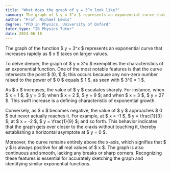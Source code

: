 ```yaml
---
title: "What does the graph of y = 3^x look like?"
summary: The graph of $ y = 3^x $ represents an exponential curve that rises quickly, demonstrating rapid growth as the value of $ x $ increases.
author: "Prof. Michael Lewis"
degree: "PhD in Physics, University of Oxford"
tutor_type: "IB Physics Tutor"
date: 2024-06-18
---
```


The graph of the function $ y = 3^x $ represents an exponential curve that increases rapidly as $ x $ takes on larger values.

To delve deeper, the graph of $ y = 3^x $ exemplifies the characteristics of an exponential function. One of the most notable features is that the curve intersects the point $ (0, 1) $; this occurs because any non-zero number raised to the power of $ 0 $ equals $ 1 $, as seen with $ 3^0 = 1 $.

As $ x $ increases, the value of $ y $ escalates sharply. For instance, when $ x = 1 $, $ y = 3 $; when $ x = 2 $, $ y = 9 $; and when $ x = 3 $, $ y = 27 $. This swift increase is a defining characteristic of exponential growth.

Conversely, as $ x $ becomes negative, the value of $ y $ approaches $ 0 $ but never actually reaches it. For example, at $ x = -1 $, $ y = \frac{1}{3} $; at $ x = -2 $, $ y = \frac{1}{9} $; and so forth. This behavior indicates that the graph gets ever closer to the x-axis without touching it, thereby establishing a horizontal asymptote at $ y = 0 $.

Moreover, the curve remains entirely above the x-axis, which signifies that $ y $ is always positive for all real values of $ x $. The graph is also continuous and smooth, lacking any breaks or sharp corners. Recognizing these features is essential for accurately sketching the graph and identifying similar exponential functions.
    